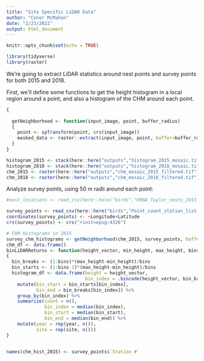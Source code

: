 ```yaml
---
title: "Site Specific LiDAR Data"
author: "Conor McMahon"
date: "2/23/2022"
output: html_document
---
```


```r
knitr::opts_chunk$set(echo = TRUE)

library(tidyverse)
library(raster)

```

We're going to extract LiDAR statistics around nest points and survey points for both 2015 and 2018.

First, we'll define some functions to get the height histogram in a local region around a point, and also a histogram of the CHM around each point. 

```r
{
  
  getNeighborhood <- function(input_image, point, buffer_radius)
  {
    point <- spTransform(point, crs(input_image))
    masked_data <- raster::extract(input_image, point, buffer=buffer_radius)
  }
}

```


```r

histogram_2015 <- stack(here::here("outputs","histogram_2015_mosaic.tif"))
histogram_2018 <- stack(here::here("outputs","histogram_2018_mosaic.tif"))
chm_2015 <- raster(here::here("outputs","chm_mosaic_2015_filtered.tif"))
chm_2018 <- raster(here::here("outputs","chm_mosaic_2018_filtered.tif"))

```



Analyze survey points, using 50 m radii around each point:

```r

#nest_locations <- read_csv(here::here("birds","HRNA_Taylor_nests_2015_2021.csv"))

survey_points <- read_csv(here::here("birds","Point_count_station_list.csv"))
coordinates(survey_points) <- ~Longitude+Latitude
crs(survey_points) <- crs("+init=epsg:4326")

# CHM Histograms in 2015
survey_chm_histograms <- getNeighborhood(chm_2015, survey_points, buffer_radius = 50)
chm_df <- data.frame()
binLiDARReturns <- function(height_vector, min_height, max_height, bins, year, site)
{
  bin_breaks <- (1:bins)*(max_height-min_height)/bins
  bin_starts <- (1:bins-1)*(max_height-min_height)/bins
  histogram_df <- data.frame(height = height_vector, 
                             bin_index = .bincode(height_vector, bin_breaks)) %>%
    mutate(bin_start = bin_starts[bin_index],
           bin_end = bin_breaks[bin_index]) %>%
    group_by(bin_index) %>% 
    summarize(count = n(),
              bin_index = median(bin_index),
              bin_start = median(bin_start),
              bin_end = median(bin_end)) %>% 
    mutate(year = rep(year, n()),
           site = rep(site, n()))
}

  
names(chm_hist_2015) <- survey_points$`Station #`


```





